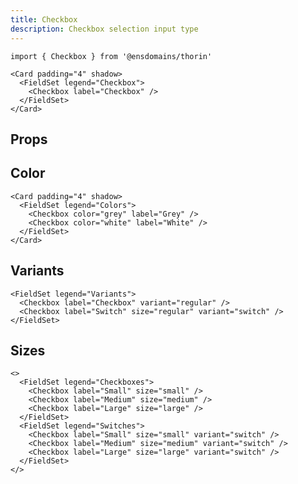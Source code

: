 ```yaml
---
title: Checkbox
description: Checkbox selection input type
---
```


```tsx
import { Checkbox } from '@ensdomains/thorin'
```

```tsx live=true
<Card padding="4" shadow>
  <FieldSet legend="Checkbox">
    <Checkbox label="Checkbox" />
  </FieldSet>
</Card>
```

## Props

<PropsTable sourceLink={sourceLink} types={types} />

## Color

```tsx live=true
<Card padding="4" shadow>
  <FieldSet legend="Colors">
    <Checkbox color="grey" label="Grey" />
    <Checkbox color="white" label="White" />
  </FieldSet>
</Card>
```

## Variants

```tsx live=true
<FieldSet legend="Variants">
  <Checkbox label="Checkbox" variant="regular" />
  <Checkbox label="Switch" size="regular" variant="switch" />
</FieldSet>
```

## Sizes

```tsx live=true
<>
  <FieldSet legend="Checkboxes">
    <Checkbox label="Small" size="small" />
    <Checkbox label="Medium" size="medium" />
    <Checkbox label="Large" size="large" />
  </FieldSet>
  <FieldSet legend="Switches">
    <Checkbox label="Small" size="small" variant="switch" />
    <Checkbox label="Medium" size="medium" variant="switch" />
    <Checkbox label="Large" size="large" variant="switch" />
  </FieldSet>
</>
```
